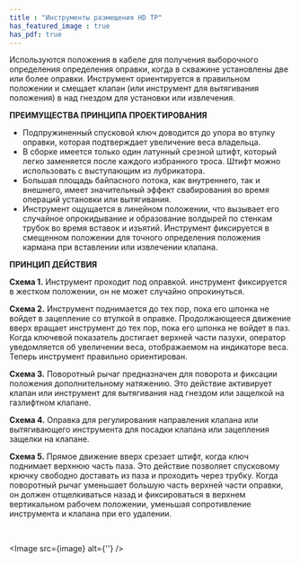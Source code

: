 ```yaml
---
title : "Инструменты размещения HD TP"
has_featured_image : true
has_pdf: true
---
```


Используются положения в кабеле для получения выборочного определения определения оправки, когда в скважине установлены две или более оправки. Инструмент ориентируется в правильном положении и смещает клапан (или инструмент для вытягивания положения) в над гнездом для установки или извлечения.

**ПРЕИМУЩЕСТВА ПРИНЦИПА ПРОЕКТИРОВАНИЯ**

* Подпружиненный спусковой ключ доводится до упора во втулку оправки, которая подтверждает увеличение веса владельца.
* В сборке имеется только один латунный срезной штифт, который легко заменяется после каждого избранного троса. Штифт можно использовать с выступающим из лубрикатора.
* Большая площадь байпасного потока, как внутреннего, так и внешнего, имеет значительный эффект свабирования во время операций установки или вытягивания.
* Инструмент ощущается в линейном положении, что вызывает его случайное опрокидывание и образование волдырей по стенкам трубок во время вставок и изъятий. Инструмент фиксируется в смещенном положении для точного определения положения кармана при вставлении или извлечении клапана.

**ПРИНЦИП ДЕЙСТВИЯ**

**Схема 1.** Инструмент проходит под оправкой. инструмент фиксируется в жестком положении, он не может случайно опрокинуться.

**Схема 2.** Инструмент поднимается до тех пор, пока его шпонка не войдет в зацепление со втулкой в оправке. Продолжающееся движение вверх вращает инструмент до тех пор, пока его шпонка не войдет в паз. Когда ключевой показатель достигает верхней части пазухи, оператор уведомляется об увеличении веса, отображаемом на индикаторе веса. Теперь инструмент правильно ориентирован.

**Схема 3.** Поворотный рычаг предназначен для поворота и фиксации положения дополнительному натяжению. Это действие активирует клапан или инструмент для вытягивания над гнездом или защелкой на газлифтном клапане.

**Схема 4.** Оправка для регулирования направления клапана или вытягивающего инструмента для посадки клапана или зацепления защелки на клапане.

**Схема 5.** Прямое движение вверх срезает штифт, когда ключ поднимает верхнюю часть паза. Это действие позволяет спусковому крючку свободно доставать из паза и проходить через трубку. Когда поворотный рычаг уменьшает большую часть верхней части оправки, он должен отщелкиваться назад и фиксироваться в верхнем вертикальном рабочем положении, уменьшая сопротивление инструмента и клапана при его удалении.

<br />

<Image src={image} alt={''} />